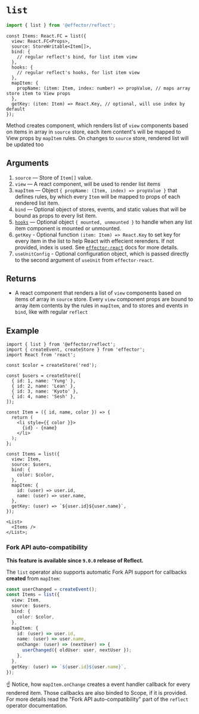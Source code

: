 # `list`

```ts
import { list } from '@effector/reflect';
```

```tsx
const Items: React.FC = list({
  view: React.FC<Props>,
  source: StoreWritable<Item[]>,
  bind: {
    // regular reflect's bind, for list item view
  },
  hooks: {
    // regular reflect's hooks, for list item view
  },
  mapItem: {
    propName: (item: Item, index: number) => propValue, // maps array store item to View props
  },
  getKey: (item: Item) => React.Key, // optional, will use index by default
});
```

Method creates component, which renders list of `view` components based on items in array in `source` store, each item content's will be mapped to View props by `mapItem` rules. On changes to `source` store, rendered list will be updated too

## Arguments

1. `source` — Store of `Item[]` value.
1. `view` — A react component, will be used to render list items
1. `mapItem` — Object `{ propName: (Item, index) => propValue }` that defines rules, by which every `Item` will be mapped to props of each rendered list item.
1. `bind` — Optional object of stores, events, and static values that will be bound as props to every list item.
1. [`hooks`](/docs/hooks) — Optional object `{ mounted, unmounted }` to handle when any list item component is mounted or unmounted.
1. `getKey` - Optional function `(item: Item) => React.Key` to set key for every item in the list to help React with effecient rerenders. If not provided, index is used. See [`effector-react`](https://effector.dev/docs/api/effector-react/useList) docs for more details.
1. `useUnitConfig` - Optional configuration object, which is passed directly to the second argument of `useUnit` from `effector-react`.

## Returns

- A react component that renders a list of `view` components based on items of array in `source` store. Every `view` component props are bound to array item contents by the rules in `mapItem`, and to stores and events in `bind`, like with regular `reflect`

## Example

```tsx
import { list } from '@effector/reflect';
import { createEvent, createStore } from 'effector';
import React from 'react';

const $color = createStore('red');

const $users = createStore([
  { id: 1, name: 'Yung' },
  { id: 2, name: 'Lean' },
  { id: 3, name: 'Kyoto' },
  { id: 4, name: 'Sesh' },
]);

const Item = ({ id, name, color }) => {
  return (
    <li style={{ color }}>
      {id} - {name}
    </li>
  );
};

const Items = list({
  view: Item,
  source: $users,
  bind: {
    color: $color,
  },
  mapItem: {
    id: (user) => user.id,
    name: (user) => user.name,
  },
  getKey: (user) => `${user.id}${user.name}`,
});

<List>
  <Items />
</List>;
```

### Fork API auto-compatibility

**This feature is available since `9.0.0` release of Reflect.**

The `list` operator also supports automatic Fork API support for callbacks **created** from `mapItem`:

```ts
const userChanged = createEvent();
const Items = list({
  view: Item,
  source: $users,
  bind: {
    color: $color,
  },
  mapItem: {
    id: (user) => user.id,
    name: (user) => user.name,
    onChange: (user) => (nextUser) => {
      userChanged({ oldUser: user, nextUser });
    },
  },
  getKey: (user) => `${user.id}${user.name}`,
});
```

☝️ Notice, how `mapItem.onChange` creates a event handler callback for every rendered item. Those callbacks are also binded to Scope, if it is provided.
For more details read the "Fork API auto-compatibility" part of the `reflect` operator documentation.
